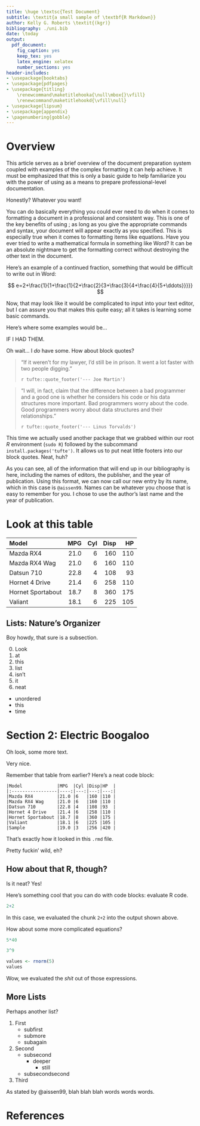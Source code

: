 ```yaml
---
title: \huge \textsc{Test Document}
subtitle: \textit{a small sample of \textbf{R Markdown}}
author: Kelly G. Roberts \textit{(kgr)}
bibliography: ./uni.bib
date: \today
output:
  pdf_document:
    fig_caption: yes
    keep_tex: yes
    latex_engine: xelatex
    number_sections: yes
header-includes:
- \usepackage{booktabs}
- \usepackage{pdfpages}
- \usepackage{titling}
    \renewcommand\maketitlehooka{\null\mbox{}\vfill}
    \renewcommand\maketitlehookd{\vfill\null}
- \usepackage{lipsum}
- \usepackage{appendix}
- \pagenumbering{gobble}
---
```

\newpage
\pagenumbering{arabic}
\tableofcontents
\newpage

# Overview
\section{Introduction}

This article serves as a brief overview of the \LaTeX{} document preparation
system coupled with examples of the complex formatting it can help achieve. It
must be emphasized that this is only a basic guide to help familiarize you with
the power of using \LaTeX{} as a means to prepare professional-level
documentation.

\section{On the Subject of \LaTeX}

\subsection{Okay... so what can I, like, \textit{do} with it?}

Honestly? Whatever you want!

You can do basically everything you could ever need to do when it comes to
formatting a document in a professional and consistent way. This is one of the
key benefits of using \LaTeX{}; as long as you give the appropriate commands and
syntax, your document will appear exactly as you specified. This is especially
true when it comes to formatting items like equations. Have you ever tried to
write a mathematical formula in something like Word? It can be an absolute
nightmare to get the formatting correct without destroying the other text in the
document.

Here's an example of a continued fraction, something that would be
\emph{exceptionally} difficult to write out in Word:

$$ e=2+\frac{1}{1+\frac{1}{2+\frac{2}{3+\frac{3}{4+\frac{4}{5+\ddots}}}}} $$

Now, that may look like it would be complicated to input into your text editor,
but I can assure you that \LaTeX{} makes this quite easy; all it takes is
learning some basic commands.

\section{Examples}

Here's where some examples would be...

IF I HAD THEM.

Oh wait... I *do* have some. How about block quotes?

> "If it weren't for my lawyer, I'd still be in prison.
>  It went a lot faster with two people digging."
>
> `r tufte::quote_footer('--- Joe Martin')`

> "I will, in fact, claim that the difference between a bad programmer and a good one is whether he considers his code or his data structures more important.
> Bad programmers worry about the code.
> Good programmers worry about data structures and their relationships."
>
> `r tufte::quote_footer('--- Linus Torvalds')`

This time we actually used another package that we grabbed within our root *R* environment (`sudo R`) followed by the subcommand `install.packages('tufte')`. It allows us to put neat little footers into our block quotes. Neat, huh?

\section{Citing a Bibliography or Reference Document}

As you can see, all of the information that will end up in our bibliography is
here, including the names of editors, the publisher, and the year of
publication. Using this format, we can now call our new entry by its name,
which in this case is `@aissen99`. Names can be whatever you
choose that is easy to remember for you. I chose to use the author's last name
and the year of publication.

# Look at this table
|Model             |MPG  |Cyl |Disp|HP  |
|:-----------------|----:|---:|---:|---:|
|Mazda RX4         |21.0 |6   |160 |110 |
|Mazda RX4 Wag     |21.0 |6   |160 |110 |
|Datsun 710        |22.8 |4   |108 |93  |
|Hornet 4 Drive    |21.4 |6   |258 |110 |
|Hornet Sportabout |18.7 |8   |360 |175 |
|Valiant           |18.1 |6   |225 |105 |

## Lists: Nature's Organizer
Boy howdy, that sure is a subsection.

0. Look
0. at
0. this
0. list
0. isn't
0. it
0. neat

* unordered
* this
* time

# Section 2: Electric Boogaloo
Oh look, some more text.

Very nice.

Remember that table from earlier? Here's a neat code block:

```
|Model             |MPG  |Cyl |Disp|HP  |
|:-----------------|----:|---:|---:|---:|
|Mazda RX4         |21.0 |6   |160 |110 |
|Mazda RX4 Wag     |21.0 |6   |160 |110 |
|Datsun 710        |22.8 |4   |108 |93  |
|Hornet 4 Drive    |21.4 |6   |258 |110 |
|Hornet Sportabout |18.7 |8   |360 |175 |
|Valiant           |18.1 |6   |225 |105 |
|Sample            |19.0 |3   |256 |420 |
```

That's exactly how it looked in this `.rmd` file.

Pretty fuckin' wild, eh?

## How about that **R**, though?
Is it neat? Yes!

Here's something cool that you can do with code blocks: evaluate R code.

```r
2+2
```
In this case, we evaluated the chunk `2+2` into the output shown above.

How about some more complicated equations?

```r
5*40
```

```r
3^9
```

```r
values <- rnorm(5)
values
```

Wow, we evaluated the *shit* out of those expressions.

## More Lists
Perhaps another list?

1. First
    * subfirst
    * submore
    * subagain
1. Second
    * subsecond
        * deeper
            * still
    * subsecondsecond
1. Third

As stated by @aissen99, blah blah blah words words words.

\newpage

# References
